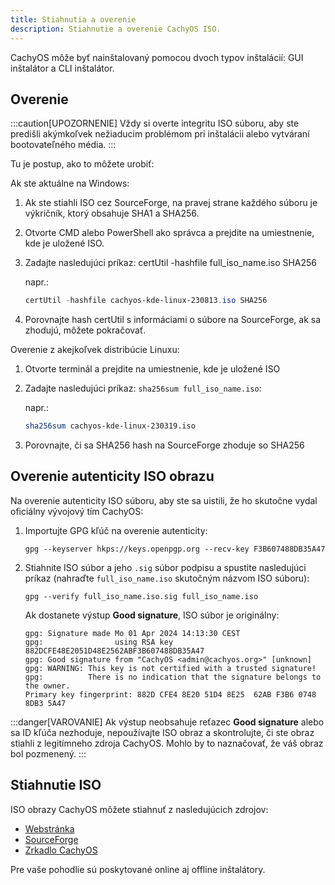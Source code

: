 ```yaml
---
title: Stiahnutia a overenie
description: Stiahnutie a overenie CachyOS ISO.
---
```



CachyOS môže byť nainštalovaný pomocou dvoch typov inštalácií: GUI inštalátor a CLI inštalátor.

## Overenie

:::caution[UPOZORNENIE]
Vždy si overte integritu ISO súboru, aby ste predišli akýmkoľvek nežiaducim problémom pri inštalácii alebo vytváraní bootovateľného média.
:::

Tu je postup, ako to môžete urobiť:

Ak ste aktuálne na Windows:

<Steps>

1. Ak ste stiahli ISO cez SourceForge, na pravej strane každého súboru je výkričník, ktorý obsahuje SHA1 a SHA256.
2. Otvorte CMD alebo PowerShell ako správca a prejdite na umiestnenie, kde je uložené ISO.
3. Zadajte nasledujúci príkaz: certUtil -hashfile full_iso_name.iso SHA256

   napr.:
   ```powershell
   certUtil -hashfile cachyos-kde-linux-230813.iso SHA256
   ```

4. Porovnajte hash certUtil s informáciami o súbore na SourceForge, ak sa zhodujú, môžete pokračovať.

</Steps>

Overenie z akejkoľvek distribúcie Linuxu:

<Steps>

1. Otvorte terminál a prejdite na umiestnenie, kde je uložené ISO
2. Zadajte nasledujúci príkaz: `sha256sum full_iso_name.iso`:

   napr.:
   ```sh
   sha256sum cachyos-kde-linux-230319.iso
   ```

3. Porovnajte, či sa SHA256 hash na SourceForge zhoduje so SHA256

</Steps>

## Overenie autenticity ISO obrazu

Na overenie autenticity ISO súboru, aby ste sa uistili, že ho skutočne vydal oficiálny vývojový tím CachyOS:

<Steps>

1. Importujte GPG kľúč na overenie autenticity:

   ```shell
   gpg --keyserver hkps://keys.openpgp.org --recv-key F3B607488DB35A47
   ```

2. Stiahnite ISO súbor a jeho `.sig` súbor podpisu a spustite nasledujúci príkaz (nahraďte `full_iso_name.iso` skutočným názvom ISO súboru):
   ```shell
   gpg --verify full_iso_name.iso.sig full_iso_name.iso
   ```

   Ak dostanete výstup **Good signature**, ISO súbor je originálny:
   ```
   gpg: Signature made Mo 01 Apr 2024 14:13:30 CEST
   gpg:                using RSA key 882DCFE48E2051D48E2562ABF3B607488DB35A47
   gpg: Good signature from "CachyOS <admin@cachyos.org>" [unknown]
   gpg: WARNING: This key is not certified with a trusted signature!
   gpg:          There is no indication that the signature belongs to the owner.
   Primary key fingerprint: 882D CFE4 8E20 51D4 8E25  62AB F3B6 0748 8DB3 5A47
   ```

</Steps>

:::danger[VAROVANIE]
Ak výstup neobsahuje reťazec **Good signature** alebo sa ID kľúča nezhoduje, nepoužívajte ISO obraz a skontrolujte, či ste obraz stiahli z legitímneho zdroja CachyOS. Mohlo by to naznačovať, že váš obraz bol pozmenený.
:::

## Stiahnutie ISO

ISO obrazy CachyOS môžete stiahnuť z nasledujúcich zdrojov:

*   [Webstránka](https://cachyos.org/download)
*   [SourceForge](https://sourceforge.net/projects/cachyos-arch/files/)
*   [Zrkadlo CachyOS](https://mirror.cachyos.org/ISO/)

Pre vaše pohodlie sú poskytované online aj offline inštalátory.
